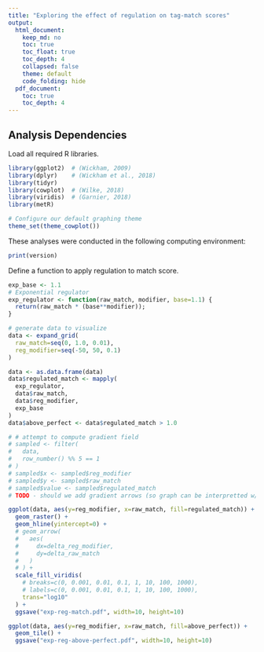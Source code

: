 ```yaml
---
title: "Exploring the effect of regulation on tag-match scores"
output:
  html_document:
    keep_md: no
    toc: true
    toc_float: true
    toc_depth: 4
    collapsed: false
    theme: default
    code_folding: hide
  pdf_document:
    toc: true
    toc_depth: 4
---
```


## Analysis Dependencies

Load all required R libraries.

```r
library(ggplot2)  # (Wickham, 2009)
library(dplyr)    # (Wickham et al., 2018)
library(tidyr)
library(cowplot)  # (Wilke, 2018)
library(viridis)  # (Garnier, 2018)
library(metR)

# Configure our default graphing theme
theme_set(theme_cowplot())
```

These analyses were conducted in the following computing environment:

```r
print(version)
```

Define a function to apply regulation to match score.

```r
exp_base <- 1.1
# Exponential regulator
exp_regulator <- function(raw_match, modifier, base=1.1) {
  return(raw_match * (base**modifier));
}
```

```r
# generate data to visualize
data <- expand_grid(
  raw_match=seq(0, 1.0, 0.01),
  reg_modifier=seq(-50, 50, 0.1)
)

data <- as.data.frame(data)
data$regulated_match <- mapply(
  exp_regulator,
  data$raw_match,
  data$reg_modifier,
  exp_base
)
data$above_perfect <- data$regulated_match > 1.0

# # attempt to compute gradient field
# sampled <- filter(
#   data,
#   row_number() %% 5 == 1
# )
# sampled$x <- sampled$reg_modifier
# sampled$y <- sampled$raw_match
# sampled$value <- sampled$regulated_match
# TODO - should we add gradient arrows (so graph can be interpretted w/out color?)
```

```r
ggplot(data, aes(y=reg_modifier, x=raw_match, fill=regulated_match)) +
  geom_raster() +
  geom_hline(yintercept=0) +
  # geom_arrow(
  #   aes(
  #     dx=delta_reg_modifier,
  #     dy=delta_raw_match
  #   )
  # ) +
  scale_fill_viridis(
    # breaks=c(0, 0.001, 0.01, 0.1, 1, 10, 100, 1000),
    # labels=c(0, 0.001, 0.01, 0.1, 1, 10, 100, 1000),
    trans="log10"
  ) +
  ggsave("exp-reg-match.pdf", width=10, height=10)

ggplot(data, aes(y=reg_modifier, x=raw_match, fill=above_perfect)) +
  geom_tile() +
  ggsave("exp-reg-above-perfect.pdf", width=10, height=10)

```

